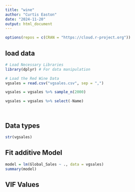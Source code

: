```yaml
---
title: "wine"
author: "Curtis Easton"
date: "2024-11-20"
output: html_document
---
```


```r

options(repos = c(CRAN = "https://cloud.r-project.org"))

```

## load data

```r

# Load Necessary Libraries
library(dplyr) # For data manipulation

# Load the Red Wine Data
vgsales = read.csv("vgsales.csv", sep = ",")

vgsales = vgsales %>% sample_n(2000)

vgsales = vgsales %>% select(-Name)




```

## Data types


```r

str(vgsales)

```



## Fit additive Model

```r

model = lm(Global_Sales ~ ., data = vgsales)
summary(model)

```

## VIF Values


<!-- ```{r} -->
<!-- if (!require(car)) install.packages("car") -->
<!-- library(car) -->

<!-- # Compute VIF Values -->
<!-- vif_values = vif(model) -->

<!-- # Display the VIF Values -->
<!-- vif_values -->


<!-- ``` -->

<!-- ## Fit interaction model -->

<!-- ```{r} -->


<!-- model = lm(quality ~ .^2, data = wine_data) -->
<!-- summary(model) -->


<!-- ``` -->

<!-- ## Including Plots -->


<!-- ```{r} -->



<!-- ``` -->


